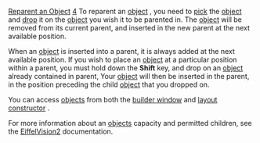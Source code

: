 [[Property:title|Reparent an Object]]
[[Property:weight|4]]
To reparent an [[EiffelBuild Notation|object]] , you need to [[EiffelBuild Notation|pick]]  the [[EiffelBuild Notation|object]]  and [[EiffelBuild Notation|drop]]  it on the [[EiffelBuild Notation|object]]  you wish it to be parented in. The [[EiffelBuild Notation|object]]  will be removed from its current parent, and inserted in the new parent at the next available position. 

When an [[EiffelBuild Notation|object]]  is inserted into a parent, it is always added at the next available position. If you wish to place an [[EiffelBuild Notation|object]]  at a particular position within a parent, you must hold down the '''Shift''' key, and drop on an [[EiffelBuild Notation|object]]  already contained in parent, Your [[EiffelBuild Notation|object]]  will then be inserted in the parent, in the position preceding the child [[EiffelBuild Notation|object]]  that you dropped on. 

You can access [[EiffelBuild Notation|objects]]  from both the [[Builder window|builder window]]  and [[Layout constructor|layout constructor]] . 

{{note|'''Note''' Although window and dialog objects may be accessed within the [[Widget selector|widget selector]] , it is not possible to build into these objects, you should use the [[Layout constructor|layout constructor]]  or [[Builder window|builder window]]  directly in this situation. }}

For more information about an [[EiffelBuild Notation|objects]]  capacity and permitted children, see the [[EiffelVision Introduction|EiffelVision2]]  documentation. 

{{seealso| '''See Also''' <br/>
[[Create an object|Create an object]]  <br/>
[[Delete an object|Delete an object]]  <br/>
[[Builder window|Builder window]]  <br/>
[[Layout constructor|Layout constructor]]  }}




